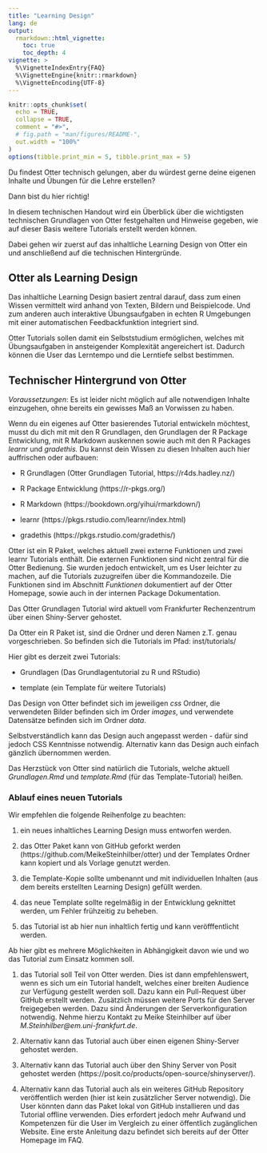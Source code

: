 ```yaml
---
title: "Learning Design"
lang: de
output:
  rmarkdown::html_vignette:
    toc: true
    toc_depth: 4
vignette: >
  %\VignetteIndexEntry{FAQ}
  %\VignetteEngine{knitr::rmarkdown}
  %\VignetteEncoding{UTF-8}
---
```


```r
knitr::opts_chunk$set(
  echo = TRUE,
  collapse = TRUE,
  comment = "#>",
  # fig.path = "man/figures/README-",
  out.width = "100%"
)
options(tibble.print_min = 5, tibble.print_max = 5)
```

Du findest Otter technisch gelungen, aber du würdest gerne deine eigenen Inhalte und Übungen für die Lehre erstellen?

Dann bist du hier richtig!

In diesem technischen Handout wird ein Überblick über die wichtigsten technischen Grundlagen von Otter festgehalten und Hinweise gegeben, wie auf dieser Basis weitere Tutorials erstellt werden können.

Dabei gehen wir zuerst auf das inhaltliche Learning Design von Otter ein und anschließend auf die technischen Hintergründe.

## Otter als Learning Design

Das inhaltliche Learning Design basiert zentral darauf, dass zum einen Wissen vermittelt wird anhand von Texten, Bildern und Beispielcode. Und zum anderen auch interaktive Übungsaufgaben in echten R Umgebungen mit einer automatischen Feedbackfunktion integriert sind.

Otter Tutorials sollen damit ein Selbststudium ermöglichen, welches mit Übungsaufgaben in ansteigender Komplexität angereichert ist. Dadurch können die User das Lerntempo und die Lerntiefe selbst bestimmen.


## Technischer Hintergrund von Otter

*Voraussetzungen*: Es ist leider nicht möglich auf alle notwendigen Inhalte einzugehen, ohne bereits ein gewisses Maß an Vorwissen zu haben.

Wenn du ein eigenes auf Otter basierendes Tutorial entwickeln möchtest, musst du dich mit mit den R Grundlagen, den Grundlagen der R Package Entwicklung, mit R Markdown auskennen sowie auch mit den R Packages *learnr* und *gradethis.* Du kannst dein Wissen zu diesen Inhalten auch hier auffrischen oder aufbauen:

- R Grundlagen (Otter Grundlagen Tutorial, https://r4ds.hadley.nz/)

- R Package Entwicklung (https://r-pkgs.org/)

- R Markdown (https://bookdown.org/yihui/rmarkdown/)

- learnr (https://pkgs.rstudio.com/learnr/index.html)

- gradethis (https://pkgs.rstudio.com/gradethis/)

Otter ist ein R Paket, welches aktuell zwei externe Funktionen und zwei learnr Tutorials enthält.
Die externen Funktionen sind nicht zentral für die Otter Bedienung. Sie wurden jedoch entwickelt, um es User leichter zu machen, auf die Tutorials zuzugreifen über die Kommandozeile. Die Funktionen sind im Abschnitt *Funktionen* dokumentiert auf der Otter Homepage, sowie auch in der internen Package Dokumentation.

Das Otter Grundlagen Tutorial wird aktuell vom Frankfurter Rechenzentrum über einen Shiny-Server gehostet.

Da Otter ein R Paket ist, sind die Ordner und deren Namen z.T. genau vorgeschrieben. So befinden sich die Tutorials im Pfad: inst/tutorials/

Hier gibt es derzeit zwei Tutorials:

- Grundlagen (Das Grundlagentutorial zu R und RStudio)

- template (ein Template für weitere Tutorials)

Das Design von Otter befindet sich im jeweiligen *css* Ordner, die verwendeten Bilder befinden sich im Order *images*, und verwendete Datensätze befinden sich im Ordner *data*.

Selbstverständlich kann das Design auch angepasst werden - dafür sind jedoch CSS Kenntnisse notwendig. Alternativ kann das Design auch einfach gänzlich übernommen werden.

Das Herzstück von Otter sind natürlich die Tutorials, welche aktuell *Grundlagen.Rmd* und *template.Rmd* (für das Template-Tutorial) heißen.

### Ablauf eines neuen Tutorials

Wir empfehlen die folgende Reihenfolge zu beachten:

1. ein neues inhaltliches Learning Design muss entworfen werden.

2. das Otter Paket kann von GitHub geforkt werden (https://github.com/MeikeSteinhilber/otter) und der Templates Ordner kann kopiert und als Vorlage genutzt werden.

3. die Template-Kopie sollte umbenannt und mit individuellen Inhalten (aus dem bereits erstellten Learning Design) gefüllt werden.

4. das neue Template sollte regelmäßig in der Entwicklung geknittet werden, um Fehler frühzeitig zu beheben.

5. das Tutorial ist ab hier nun inhaltlich fertig und kann veröfffentlicht werden.

Ab hier gibt es mehrere Möglichkeiten in Abhängigkeit davon wie und wo das Tutorial zum Einsatz kommen soll.

1. das Tutorial soll Teil von Otter werden. Dies ist dann empfehlenswert, wenn es sich um ein Tutorial handelt, welches einer breiten Audience zur Verfügung gestellt werden soll. Dazu kann ein Pull-Request über GitHub erstellt werden. Zusätzlich müssen weitere Ports für den Server freigegeben werden. Dazu sind Änderungen der Serverkonfiguration notwendig. Nehme hierzu Kontakt zu Meike Steinhilber auf über *M.Steinhilber@em.uni-frankfurt.de*.

2. Alternativ kann das Tutorial auch über einen eigenen Shiny-Server gehostet werden.

3. Alternativ kann das Tutorial auch über den Shiny Server von Posit gehostet werden (https://posit.co/products/open-source/shinyserver/).

3. Alternativ kann das Tutorial auch als ein weiteres GitHub Repository veröffentlich werden (hier ist kein zusätzlicher Server notwendig). Die User könnten dann das Paket lokal von GitHub installieren und das Tutorial offline verwenden. Dies erfordert jedoch mehr Aufwand und Kompetenzen für die User im Vergleich zu einer öffentlich zugänglichen Website. Eine erste Anleitung dazu befindet sich bereits auf der Otter Homepage im FAQ.




